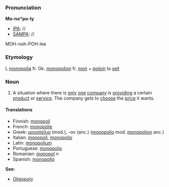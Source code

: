 ===Pronunciation===

'''Mo-no*po-ly'''
*[[IPA]]: //
*[[SAMPA]]: //
MOH-noh-POH-lee
===Etymology===

L [[monopolia]] fr. Gk. ''[[monopolion]]'' fr. ''[[mon]]'' + ''[[polein]]'' to [[sell]]
===Noun===

#A situation where there is [[only]] [[one]] [[company]] is [[provide|providing]] a certain [[product]] or [[service]]. The company gets to [[choose]] the [[price]] it wants.

====Translations====

*Finnish: [[monopoli]]
*French: [[monopolie]]
*Greek: [[μονοπόλιο]] (mod.), -ον (anc.) ([[monopolio]] mod. [[monopolion]] anc.)
*Italian: [[monopoli]], [[monopolio]]
*Latin: [[monopolium]]
*Portuguese: [[monopolio]]
*Romanian: [[monopol]] ''n''
*Spanish: [[monopolio]]

'''See:'''
*[[Oligopoly]]